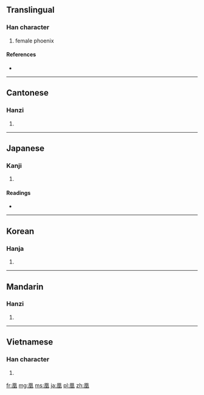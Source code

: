 ==Translingual==

===Han character===
{{Han char|rn=16|rad=几|as=09|sn=11|four=7721<sub>0</sub>|canj=竹弓竹日土 (HNHAG)}}

# female phoenix

====References====
* {{Han ref|kx=0134.270|dkj=01784|dj=0300.130|hdz=10278.100|uh=51F0|ud=20976|bh=B0C4|bd=45252}}

----

==Cantonese==

===Hanzi===
{{yue-hanzi|jyut=|y=wong4}}

# {{defn|Cantonese|sort=几09}}

----

==Japanese==

===Kanji===
{{ja-kanji|grade=|rs=几09}}

# {{defn|Japanese|sort=几09}}

====Readings====
* {{ja-readings|on=[[こう]] (kō), [[おう]] (ō)|kun=[[おおとり]] (ootori)}}

----

==Korean==

===Hanja===
{{ko-hanja|hangeul=황|rv=hwang|mr=hwang}}

# {{defn|Korean|sort=几09}}

----

==Mandarin==

===Hanzi===
{{cmn-hanzi|pin=[[huáng]] ([[huang2]])|wg=huang<sup>2</sup>}}

# {{defn|Mandarin|sort=几09}}

----

==Vietnamese==

===Han character===
{{vi-hantu|[[hoàng]]|rs=几09}}

# {{defn|Vietnamese|sort=几09}}

[[fr:凰]]
[[mg:凰]]
[[ms:凰]]
[[ja:凰]]
[[pl:凰]]
[[zh:凰]]